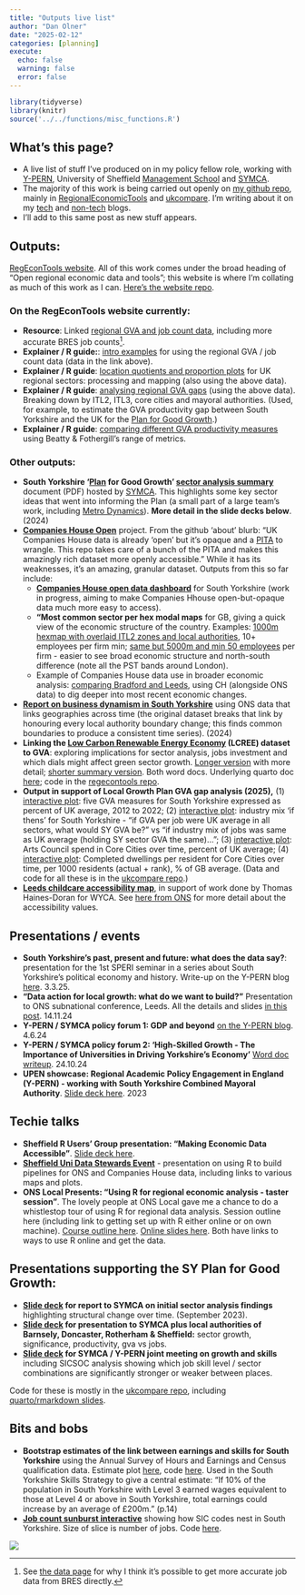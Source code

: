 ```yaml
---
title: "Outputs live list"
author: "Dan Olner"
date: "2025-02-12"
categories: [planning]
execute:
  echo: false
  warning: false
  error: false
---
```


```r
library(tidyverse)
library(knitr)
source('../../functions/misc_functions.R')

```



## What's this page?

* A live list of stuff I've produced on in my policy fellow role, working with [Y-PERN](https://y-pern.org.uk/), University of Sheffield [Management School](https://www.sheffield.ac.uk/management) and [SYMCA](https://www.southyorkshire-ca.gov.uk/).
* The majority of this work is being carried out openly on [my github repo](https://github.com/DanOlner), mainly in [RegionalEconomicTools](https://github.com/DanOlner/RegionalEconomicTools) and [ukcompare](https://github.com/DanOlner/ukcompare). I'm writing about it on my [tech](https://danolner.github.io/) and [non-tech](https://www.danolner.net/) blogs.
* I'll add to this same post as new stuff appears.


## Outputs:

[RegEconTools website](https://danolner.github.io/RegionalEconomicTools/). All of this work comes under the broad heading of "Open regional economic data and tools"; this website is where I'm collating as much of this work as I can. [Here's the website repo](https://github.com/DanOlner/RegionalEconomicTools).

### On the RegEconTools website currently:

* **Resource**: Linked [regional GVA and job count data](https://danolner.github.io/RegionalEconomicTools/regionalgva_n_bres.html), including more accurate BRES job counts[^1].
* **Explainer / R guide:**: [intro examples](https://danolner.github.io/RegionalEconomicTools/intro_gvajobsdata_in_R.html) for using the regional GVA / job count data (data in the link above).
* **Explainer / R guide**: [location quotients and proportion plots](https://danolner.github.io/RegionalEconomicTools/sector_locationquotients_and_proportions.html) for UK regional sectors: processing and mapping (also using the above data).
* **Explainer / R guide**: [analysing regional GVA gaps](https://danolner.github.io/RegionalEconomicTools/gdp_gaps.html) (using the above data). Breaking down by ITL2, ITL3, core cities and mayoral authorities. (Used, for example, to estimate the GVA productivity gap between South Yorkshire and the UK for the [Plan for Good Growth](https://www.southyorkshire-ca.gov.uk/plan-for-good-growth).)
* **Explainer / R guide**: [comparing different GVA productivity measures](https://danolner.github.io/RegionalEconomicTools/beattyfothergill.html) using Beatty & Fothergill's range of metrics.

### Other outputs:

* **South Yorkshire '[Plan](https://www.southyorkshire-ca.gov.uk/plan-for-good-growth) for Good Growth' [sector analysis summary](https://www.southyorkshire-ca.gov.uk/getmedia/75e687c5-a6b5-40c1-ad0c-73344f64f084/SYMCA_Plan-for-Good-Growth_analysis.pdf)** document (PDF) hosted by [SYMCA](https://www.southyorkshire-ca.gov.uk/plan-for-good-growth). This highlights some key sector ideas that went into informing the Plan (a small part of a large team's work, including [Metro Dynamics](https://www.southyorkshire-ca.gov.uk/getattachment/0fde98ad-f890-4b5a-8e80-0c02972ba37f/South-Yorkshire-Plan-for-Growth-Economic-Analysis.pdf)). **More detail in the slide decks below**. (2024)
* **[Companies House Open](https://github.com/DanOlner/companieshouseopen)** project. From the github 'about' blurb: "UK Companies House data is already 'open' but it's opaque and a [PITA](https://dictionary.cambridge.org/dictionary/english/pita) to wrangle. This repo takes care of a bunch of the PITA and makes this amazingly rich dataset more openly accessible." While it has its weaknesses, it's an amazing, granular dataset. Outputs from this so far include:
    - **[Companies House open data dashboard](https://danolner.shinyapps.io/SY_companieshouse/)** for South Yorkshire (work in progress, aiming to make Companies Hhouse open-but-opaque data much more easy to access).
    - **"Most common sector per hex modal maps** for GB, giving a quick view of the economic structure of the country. Examples: [1000m hexmap with overlaid ITL2 zones and local authorities](https://danolner.github.io/companieshouseopen/maps/companieshouse_modal_SICsection_byemployeecount_min10plus_hex1000m_wLADs.html), 10+ employees per firm min; [same but 5000m and min 50 employees](https://danolner.github.io/companieshouseopen/maps/companieshouse_modal_SICsection_byemployeecount_minfiftyplus_hex5000.html) per firm - easier to see broad economic structure and north-south difference (note all the PST bands around London).
    - Example of Companies House data use in broader economic analysis: [comparing Bradford and Leeds](https://danolner.github.io/RegionalEconomicTools/quarto_docs/LeedsBradford_overview_May2025.html), using CH (alongside ONS data) to dig deeper into most recent economic changes.
* **[Report on business dynamism in South Yorkshire](https://danolner.github.io/FirmAnalysis/ONS_business_demography.html)** using ONS data that links geographies across time (the original dataset breaks that link by honouring every local authority boundary change; this finds common boundaries to produce a consistent time series). (2024)
* **Linking the [Low Carbon Renewable Energy Economy](https://www.ons.gov.uk/economy/environmentalaccounts/bulletins/finalestimates/2022) (LCREE) dataset to GVA**: exploring implications for sector analysis, jobs investment and which dials might affect green sector growth. [Longer version](https://github.com/DanOlner/danolner.github.io/blob/master/posts/outputs_livelist/SectorGrowthInvestment_July2024.docx) with more detail; [shorter summary version](https://github.com/DanOlner/danolner.github.io/blob/master/posts/outputs_livelist/SectorGrowthInvestment_2024v2.docx). Both word docs. Underlying quarto doc [here](https://github.com/DanOlner/RegionalEconomicTools/blob/gh-pages/quarto_docs/SectorGrowthInvestment_July2024.qmd); code in the [regecontools repo](https://github.com/DanOlner/RegionalEconomicTools/tree/gh-pages/prepcode).
* **Output in support of Local Growth Plan GVA gap analysis (2025),** (1) [interactive plot](https://danolner.github.io/ukcompare/plotly/GVA_measures_percentofUKaverage_excluding_LondonOutliers.html): five GVA measures for South Yorkshire expressed as percent of UK average, 2012 to 2022; (2) [interactive plot](https://danolner.github.io/ukcompare/plotly/adjustforindustrymix_sidebyside.html): industry mix 'if thens' for South Yorkshire - "if GVA per job were UK average in all sectors, what would SY GVA be?" vs "if industry mix of jobs was same as UK average (holding SY sector GVA the same)..."; (3) [interactive plot](https://danolner.github.io/ukcompare/plotly/artscouncil_totalspend_percentofEnglishAv.html): Arts Council spend in Core Cities over time, percent of UK average; (4) [interactive plot](https://danolner.github.io/ukcompare/plotly/completed_dwellings_per_resident_corecities_3yrmovingav.html): Completed dwellings per resident for Core Cities over time, per 1000 residents (actual + rank), % of GB average. (Data and code for all these is in the [ukcompare repo](https://github.com/DanOlner/ukcompare/tree/master/explore_code).)
* **[Leeds childcare accessibility map](https://danolner.github.io/MiscWebPages/tmap/childcare_accessibility_WYCA.html)**, in support of work done by Thomas Haines-Doran for WYCA. See [here from ONS](https://www.ons.gov.uk/peoplepopulationandcommunity/educationandchildcare/articles/childcareaccessibilitybyneighbourhood/latest) for more detail about the accessibility values.

## Presentations / events

* **South Yorkshire’s past, present and future: what does the data say?**: presentation for the 1st SPERI seminar in a series about South Yorkshire's political economy and history. Write-up on the Y-PERN blog [here](https://y-pern.org.uk/political-economical-history-of-south-yorkshire-seminars/). 3.3.25.
* **"Data action for local growth: what do we want to build?"** Presentation to ONS subnational conference, Leeds. All the details and slides [in this post](https://danolner.github.io/posts/ons_subnational_data_conf/). 14.11.24
* **Y-PERN / SYMCA policy forum 1: GDP and beyond** [on the Y-PERN blog](https://y-pern.org.uk/blog/new-forum-aims-to-strengthen-glue-between-south-yorkshire-policymakers-academics-and-others/). 4.6.24
* **Y-PERN / SYMCA policy forum 2: 'High-Skilled Growth - The Importance of Universities in Driving Yorkshire’s Economy'** [Word doc writeup](https://www.dropbox.com/scl/fi/asgbty3cd6e8vvnu5k2ov/SYMCA-Y-PERN-forum-2.docx?rlkey=fcmjexpwx5t3n74dbpfrwccz5&dl=1). 24.10.24
* **UPEN showcase: Regional Academic Policy Engagement in England (Y-PERN) - working with South Yorkshire Combined Mayoral Authority**. [Slide deck here](https://www.dropbox.com/scl/fi/wy6in1x55qb462o2ts1uh/UPEN_DanOlner_13_3_24_v4.pptx?rlkey=4xsixhn53si13g0hv7ihrk5oo&dl=1). 2023


## Techie talks

* **Sheffield R Users' Group presentation: "Making Economic Data Accessible"**. [Slide deck here](https://www.dropbox.com/scl/fi/gq9fyz0wjcn2wfgbk13xl/Shiny_R_UsersGroup_Nov2023_DanOlner.pptx?rlkey=xc0j00jj2ne73ju66nr01ic73&dl=1). 
* **[Sheffield Uni Data Stewards Event](../../posts/data_stewards_event/index.html)** - presentation on using R to build pipelines for ONS and Companies House data, including links to various maps and plots.
* **ONS Local Presents: "Using R for regional economic analysis - taster session"**. The lovely people at ONS Local gave me a chance to do a whistlestop tour of using R for regional data analysis. Session outline here (including link to getting set up with R either online or on own machine). [Course outline here](https://www.eventbrite.co.uk/e/ons-local-workshop-using-r-for-regional-economic-analysis-taster-session-tickets-1372930745819?aff=ebdsoporgprofile). [Online slides here](https://danolner.github.io/RegionalEconomicTools/R_regecon_taster_2025_revealjs.html#/title-slide). Both have links to ways to use R online and get the data. 


## Presentations supporting the SY Plan for Good Growth:

* **[Slide deck](https://www.dropbox.com/scl/fi/f74gqprlphir1pwa4mbg6/SectorGrowthUpdate_DanOlner_21_9_23.pptx?rlkey=h9ohe203qqgclqbhvcof1ufmg&dl=1) for report to SYMCA on initial sector analysis findings** highlighting structural change over time. (September 2023).
* **[Slide deck](https://www.dropbox.com/scl/fi/s9nzo85e0a7e8ufxiupd1/SYMCA_growth_DanOlner_13_12_23_ORIG.pptx?rlkey=f2o2n8sfh6fgw41r2h0zuwtk7&dl=1) for presentation to SYMCA plus local authorities of Barnsely, Doncaster, Rotherham & Sheffield:** sector growth, significance, productivity, gva vs jobs.
* **[Slide deck](https://www.dropbox.com/scl/fi/8c79ndb8d2txxmw8umfl7/gva_jobsgrowth_datastory_ppt_v3_DOedit.pptx?rlkey=glld5twtqms6xiba94d2rc3m4&dl=1) for SYMCA / Y-PERN joint meeting on growth and skills** including SICSOC analysis showing which job skill level / sector combinations are significantly stronger or weaker between places.
 
Code for these is mostly in the [ukcompare repo](https://github.com/DanOlner/ukcompare/tree/master/explore_code), including [quarto/rmarkdown slides](https://github.com/DanOlner/ukcompare/tree/master/rmarkdown).


## Bits and bobs

* **Bootstrap estimates of the link between earnings and skills for South Yorkshire** using the Annual Survey of Hours and Earnings and Census qualification data. Estimate plot [here](https://github.com/DanOlner/ukcompare/blob/master/docs/skills_v_quals_SY.png), code [here](https://github.com/DanOlner/ukcompare/blob/master/explore_code/earnings_explore.R). Used in the South Yorkshire Skills Strategy to give a central estimate: "If 10% of the population in South Yorkshire with Level 3 earned wages equivalent to those at Level 4 or above in South Yorkshire, total earnings could increase by an average of £200m." (p.14)
* **[Job count sunburst interactive](https://danolner.github.io/FirmAnalysis/outputs/FAME_SouthYorkshire_sunburst_employeestenplus.html)** showing how SIC codes nest in South Yorkshire. Size of slice is number of jobs. Code [here](https://github.com/DanOlner/FirmAnalysis/blob/bcf06e46849eb7e08501c596955a247e5dadbe00/Fame_processing.R#L598).



[^1]: See [the data page](https://danolner.github.io/RegionalEconomicTools/regionalgva_n_bres.html) for why I think it's possible to get more accurate job data from BRES directly.


![](cogs.jpg)
